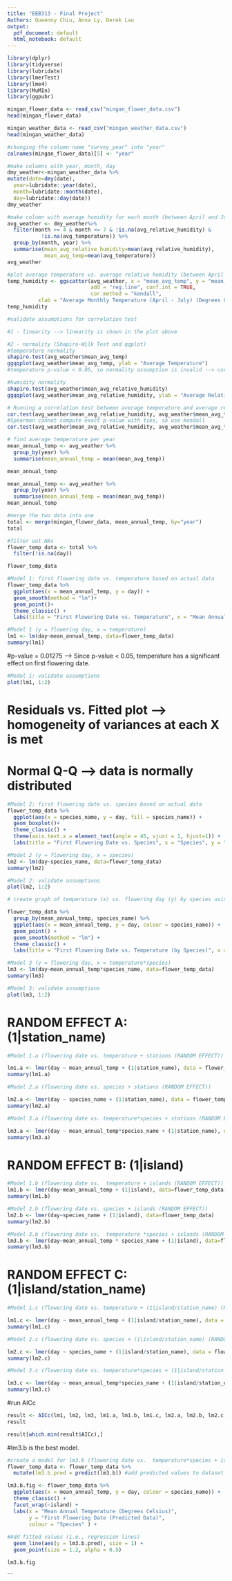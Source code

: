 ---
title: "EEB313 - Final Project"
Authors: Queenny Chiu, Anna Ly, Derek Lau
output:
  pdf_document: default
  html_notebook: default
---

```{r}
library(dplyr)
library(tidyverse)
library(lubridate)
library(lmerTest)
library(lme4)
library(MuMIn)
library(ggpubr)
```

```{r}
mingan_flower_data <- read_csv("mingan_flower_data.csv")
head(mingan_flower_data)

mingan_weather_data <- read_csv("mingan_weather_data.csv")
head(mingan_weather_data)
```

```{r}
#changing the column name "survey_year" into "year"
colnames(mingan_flower_data)[5] <- "year"
```

```{r}
#make columns with year, month, day
dmy_weather<-mingan_weather_data %>%
mutate(date=dmy(date),
  year=lubridate::year(date),
  month=lubridate::month(date),
  day=lubridate::day(date))
dmy_weather
```

```{r}
#make column with average humidity for each month (between April and July) for each year
avg_weather <- dmy_weather%>%
  filter(month >= 4 & month <= 7 & !is.na(avg_relative_humidity) & 
           !is.na(avg_temperature)) %>% 
  group_by(month, year) %>%
  summarise(mean_avg_relative_humidity=mean(avg_relative_humidity),
            mean_avg_temp=mean(avg_temperature))
avg_weather
```

```{r}
#plot average temperature vs. average relative humidity (between April and July)
temp_humidity <- ggscatter(avg_weather, x = "mean_avg_temp", y = "mean_avg_relative_humidity", 
                           add = "reg.line", conf.int = TRUE, 
                           cor.method = "kendall",
          xlab = "Average Monthly Temperature (April - July) (Degrees Celsius)", ylab = "Average Relative Humidity (%)")
temp_humidity
```


```{r}
#validate assumptions for correlation test

#1 - linearity --> linearity is shown in the plot above

#2 - normality (Shapiro-Wilk Test and qqplot)
#temperature normality
shapiro.test(avg_weather$mean_avg_temp) 
ggqqplot(avg_weather$mean_avg_temp, ylab = "Average Temperature")
#temperature p-value < 0.05, so normality assumption is invalid --> use Spearman or Kendall

#humidity normality
shapiro.test(avg_weather$mean_avg_relative_humidity)
ggqqplot(avg_weather$mean_avg_relative_humidity, ylab = "Average Relative Humidity")
```


```{r}
# Running a correlation test between average temperature and average relative humidity
cor.test(avg_weather$mean_avg_relative_humidity, avg_weather$mean_avg_temp, method = "spearman")
#Spearman cannot compute exact p-value with ties, so use kendall
cor.test(avg_weather$mean_avg_relative_humidity, avg_weather$mean_avg_temp, method = "kendall")
```





```{r}
# find average temperature per year
mean_annual_temp <- avg_weather %>% 
  group_by(year) %>% 
  summarise(mean_annual_temp = mean(mean_avg_temp))

mean_annual_temp
```

```{r}
mean_annual_temp <- avg_weather %>% 
  group_by(year) %>% 
  summarise(mean_annual_temp = mean(mean_avg_temp))
mean_annual_temp
```

```{r}
#merge the two data into one
total <- merge(mingan_flower_data, mean_annual_temp, by="year")
total
```

```{r}
#filter out NAs
flower_temp_data <- total %>% 
  filter(!is.na(day))

flower_temp_data
```

```{r}
#Model 1: first flowering date vs. temperature based on actual data
flower_temp_data %>% 
  ggplot(aes(x = mean_annual_temp, y = day)) +
  geom_smooth(method = "lm")+
  geom_point()+
  theme_classic() +
  labs(title = "First Flowering Date vs. Temperature", x = "Mean Annual Temperature (Degrees Celsius)", y = "First Flowering Date (Actual Data)" )
```

```{r}
#Model 1 (y = flowering day, x = temperature)
lm1 <- lm(day~mean_annual_temp, data=flower_temp_data)
summary(lm1)
```
#p-value = 0.01275 --> Since p-value < 0.05, temperature has a significant effect on first flowering date.

```{r}
#Model 1: validate assumptions
plot(lm1, 1:2)
```
# Residuals vs. Fitted plot --> homogeneity of variances at each X is met
# Normal Q-Q --> data is normally distributed

```{r}
#Model 2: first flowering date vs. species based on actual data
flower_temp_data %>% 
  ggplot(aes(x = species_name, y = day, fill = species_name)) +
  geom_boxplot()+
  theme_classic() +
  theme(axis.text.x = element_text(angle = 45, vjust = 1, hjust=1)) +
  labs(title = "First Flowering Date vs. Species", x = "Species", y = "First Flowering Date (Actual Data)" )
```

```{r}
#Model 2 (y = flowering day, x = species)
lm2 <- lm(day~species_name, data=flower_temp_data)
summary(lm2)

```

```{r}
#Model 2: validate assumptions
plot(lm2, 1:2)
```

```{r}
# create graph of temperature (x) vs. flowering day (y) by species using actual data

flower_temp_data %>% 
  group_by(mean_annual_temp, species_name) %>% 
  ggplot(aes(x = mean_annual_temp, y = day, colour = species_name)) +
  geom_point() +
  geom_smooth(method = "lm") +
  theme_classic() +
  labs(title = "First Flowering Date vs. Temperature (by Species)", x = "Mean Annual Temperature (Degrees Celsius)", y = "First Flowering Date (Actual Data)" )
```


```{r}
#Model 3 (y = flowering day, x = temperature*species)
lm3 <- lm(day~mean_annual_temp*species_name, data=flower_temp_data)
summary(lm3)

```

```{r}
#Model 3: validate assumptions
plot(lm3, 1:2)
```

# RANDOM EFFECT A: (1|station_name)

```{r}
#Model 1.a (flowering date vs. temperature + stations (RANDOM EFFECT))

lm1.a <- lmer(day ~ mean_annual_temp + (1|station_name), data = flower_temp_data, REML = FALSE)   
summary(lm1.a)
```

```{r}
#Model 2.a (flowering date vs. species + stations (RANDOM EFFECT))

lm2.a <- lmer(day ~ species_name + (1|station_name), data = flower_temp_data, REML = FALSE)   
summary(lm2.a)
```

```{r}
#Model 3.a (flowering date vs. temperature*species + stations (RANDOM EFFECT))

lm3.a <- lmer(day ~ mean_annual_temp*species_name + (1|station_name), data = flower_temp_data, REML = FALSE)   
summary(lm3.a)
```

# RANDOM EFFECT B: (1|island)
```{r}
#Model 1.b (flowering date vs.  temperature + islands (RANDOM EFFECT))
lm1.b <- lmer(day~mean_annual_temp + (1|island), data=flower_temp_data)
summary(lm1.b)

```

```{r}
#Model 2.b (flowering date vs. species + islands (RANDOM EFFECT))
lm2.b <- lmer(day~species_name + (1|island), data=flower_temp_data)
summary(lm2.b)
```

```{r}
#Model 3.b (flowering date vs.  temperature *species + islands (RANDOM EFFECT))
lm3.b <- lmer(day~mean_annual_temp * species_name + (1|island), data=flower_temp_data)
summary(lm3.b)
```
# RANDOM EFFECT C: (1|island/station_name)

```{r}
#Model 1.c (flowering date vs. temperature + (1|island/station_name) (RANDOM EFFECT))

lm1.c <- lmer(day ~ mean_annual_temp + (1|island/station_name), data = flower_temp_data, REML = FALSE)   
summary(lm1.c)
```

```{r}
#Model 2.c (flowering date vs. species + (1|island/station_name) (RANDOM EFFECT))

lm2.c <- lmer(day ~ species_name + (1|island/station_name), data = flower_temp_data, REML = FALSE)   
summary(lm2.c)
```

```{r}
#Model 3.c (flowering date vs. temperature*species + (1|island/station_name) (RANDOM EFFECT))

lm3.c <- lmer(day ~ mean_annual_temp*species_name + (1|island/station_name), data = flower_temp_data, REML = FALSE)   
summary(lm3.c)
```

#run AICc
```{r}
result <- AICc(lm1, lm2, lm3, lm1.a, lm1.b, lm1.c, lm2.a, lm2.b, lm2.c, lm3.a, lm3.b, lm3.c)
result
```

```{r}
result[which.min(result$AICc),]
```

#lm3.b is the best model.

```{r}
#create a model for lm3.b (flowering date vs.  temperature*species + islands (RANDOM EFFECT))
flower_temp_data <- flower_temp_data %>% 
  mutate(lm3.b.pred = predict(lm3.b)) #add predicted values to dataset

lm3.b.fig <- flower_temp_data %>% 
  ggplot(aes(x = mean_annual_temp, y = day, colour = species_name)) +
  theme_classic() +
  facet_wrap(~island) +
  labs(x = "Mean Annual Temperature (Degrees Celsius)", 
       y = "First Flowering Date (Predicted Data)", 
       colour = "Species" ) +
  
#Add fitted values (i.e., regression lines)
  geom_line(aes(y = lm3.b.pred), size = 1) +
  geom_point(size = 1.2, alpha = 0.5)

lm3.b.fig
```
```




